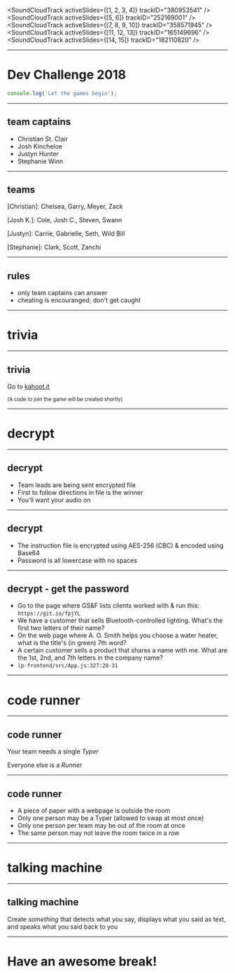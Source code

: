 

<!-- Blank starting slide -->

<!-- Global components -->


<Head>
  <title>Dev Team Challenge - Christmas 2018</title>
</Head>

<SoundCloudTrack activeSlides={[1, 2, 3, 4]} trackID="380953541" />
<SoundCloudTrack activeSlides={[5, 6]} trackID="252169001" />
<SoundCloudTrack activeSlides={[7, 8, 9, 10]} trackID="358571945" />
<SoundCloudTrack activeSlides={[11, 12, 13]} trackID="165149696" />
<SoundCloudTrack activeSlides={[14, 15]} trackID="182110820" />

---

# Dev Challenge 2018

```js
console.log('Let the games begin');
```

---

## team captains

- Christian St. Clair
- Josh Kincheloe
- Justyn Hunter
- Stephanie Winn

---

## teams

[Christian]: Chelsea, Garry, Meyer, Zack

[Josh K.]: Cole, Josh C., Steven, Swann

[Justyn]: Carrie, Gabrielle, Seth, Wild Bill

[Stephanie]: Clark, Scott, Zanchi

---

## rules

- only team captains can answer
- cheating is encouranged; don't get caught

---

# trivia

---

## trivia

Go to [kahoot.it](https://kahoot.it/)

<small>(A code to join the game will be created shortly)</small>

---

# decrypt

---

## decrypt

- Team leads are being sent encrypted file
- First to follow directions in file is the winner
- You'll want your audio on

---

## decrypt

- The instruction file is encrypted using AES-256 (CBC) & encoded using Base64
- Password is all lowercase with no spaces

---

## decrypt - get the password

- Go to the page where GS&F lists clients worked with & run this: `https://git.io/fpjYL`
- We have a customer that sells Bluetooth-controlled lighting. What's the first two letters of their name?
- On the web page where A. O. Smith helps you choose a water heater, what is the title's (in green) 7th word?
- A certain customer sells a product that shares a name with me. What are the 1st, 2nd, and 7th letters in the company name?
- `lp-frontend/src/App.js:327:28-31`

---

# code runner

---

## code runner

Your team needs a single _Typer_

Everyone else is a _Runner_

---

## code runner

- A piece of paper with a webpage is outside the room
- Only one person may be a Typer (allowed to swap at most once)
- Only one person per team may be out of the room at once
- The same person may not leave the room twice in a row

---

# talking machine

---

## talking machine

Create _something_ that detects what you say, displays what you said as text,
and speaks what you said back to you

---

# Have an awesome break!

